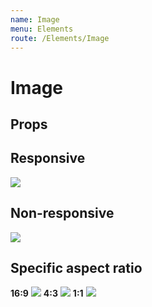 ```yaml
---
name: Image
menu: Elements
route: /Elements/Image
---
```



# Image

## Props
<PropsTable of={Image} />

## Responsive
<Playground wrapper={Wrapper}>
  <Container small>
    <Image src="https://via.placeholder.com/1440x500" />
  </Container>
</Playground>

## Non-responsive
<Playground wrapper={Wrapper}>
  <Container small>
    <Image src="https://via.placeholder.com/1440x500" responsive={false} />
  </Container>
</Playground>

## Specific aspect ratio
<Playground wrapper={Wrapper}>
  <Container small>
    <Row>
      <Col md={4}>
        <strong>16:9</strong>
        <Image
          src="https://via.placeholder.com/1440x500"
          aspectRatio="16:9"
        />
      </Col>
      <Col md={4}>
        <strong>4:3</strong>
        <Image
          src="https://via.placeholder.com/1440x500"
          aspectRatio="4:3"
        />
      </Col>
      <Col md={4}>
        <strong>1:1</strong>
        <Image
          src="https://via.placeholder.com/1440x500"
          aspectRatio="1:1"
        />
      </Col>
    </Row>
  </Container>
</Playground>
